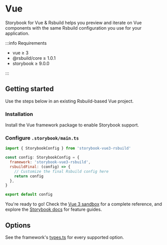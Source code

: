 
# Vue

Storybook for Vue & Rsbuild helps you preview and iterate on Vue components with the same Rsbuild configuration you use for your application.

:::info Requirements

- vue ≥ 3
- @rsbuild/core ≥ 1.0.1
- storybook ≥ 9.0.0

:::

## Getting started

Use the steps below in an existing Rsbuild-based Vue project.

### Installation

Install the Vue framework package to enable Storybook support.

<PackageManagerTabs command="install storybook-vue3-rsbuild -D" />

### Configure `.storybook/main.ts`

```js
import { StorybookConfig } from 'storybook-vue3-rsbuild'

const config: StorybookConfig = {
  framework: 'storybook-vue3-rsbuild',
  rsbuildFinal: (config) => {
    // Customize the final Rsbuild config here
    return config
  },
}

export default config
```

You're ready to go! Check the [Vue 3 sandbox](https://github.com/rspack-contrib/storybook-rsbuild/blob/main/sandboxes/vue3) for a complete reference, and explore the [Storybook docs](https://storybook.js.org/docs) for feature guides.

## Options

See the framework's [types.ts](https://github.com/rspack-contrib/storybook-rsbuild/blob/main/packages/framework-vue3/src/types.ts) for every supported option.
